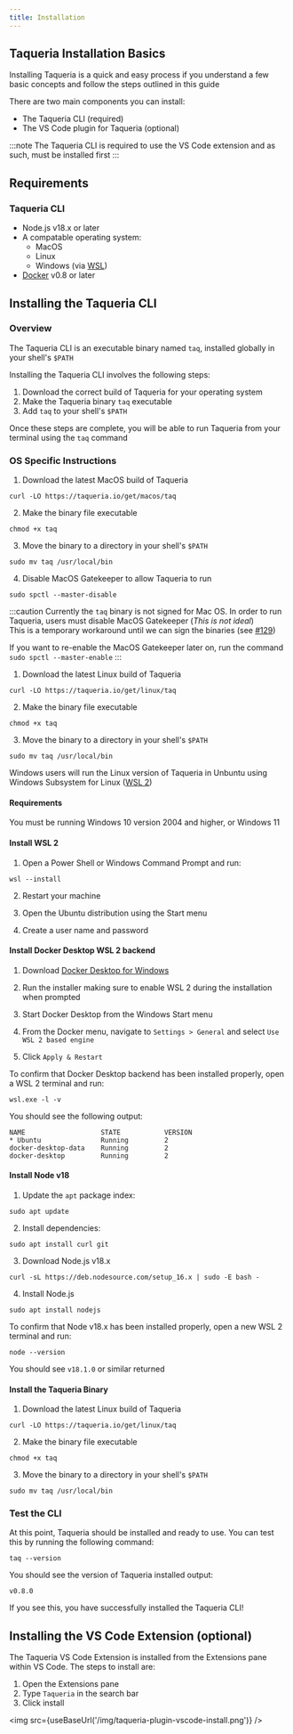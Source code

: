 ```yaml
---
title: Installation
---
```



<!-- -----
Content Type: How-to Guide

Purpose: To guide a developer through the process of installing the Taqueria CLI, basic plugins, and the VS Code Extension 

Audience: Novice to intermediate developers with a basic understanding of Taqueria and CLI usage

Goal: To provide a simple, easy, and reliable installation process for developers to follow so there is minimal churn due to frustration or an inability to use the product due to installation or configuration issues

Questions:
- What do you need to understand about Taqueria to understand the installion process?
- What options are there for installing Taqueria?
- What are the exact steps a user will need to follow for each OS?
- What are the most frequent friction points new users will have?

----- -->

## Taqueria Installation Basics

Installing Taqueria is a quick and easy process if you understand a few basic concepts and follow the steps outlined in this guide

There are two main components you can install:

- The Taqueria CLI (required)
- The VS Code plugin for Taqueria (optional)

:::note
The Taqueria CLI is required to use the VS Code extension and as such, must be installed first
:::

## Requirements

### Taqueria CLI

- Node.js v18.x or later
- A compatable operating system:
  - MacOS
  - Linux
  - Windows (via [WSL](https://docs.microsoft.com/en-us/windows/wsl/))
- [Docker](https://www.docker.com/) v0.8 or later


## Installing the Taqueria CLI

### Overview

The Taqueria CLI is an executable binary named `taq`, installed globally in your shell's `$PATH`

Installing the Taqueria CLI involves the following steps:

1. Download the correct build of Taqueria for your operating system
2. Make the Taqueria binary `taq` executable
3. Add `taq` to your shell's `$PATH`

Once these steps are complete, you will be able to run Taqueria from your terminal using the `taq` command

### OS Specific Instructions

<Tabs groupId="operating-systems">
<TabItem value="mac" label="MacOS">

1. Download the latest MacOS build of Taqueria

```shell
curl -LO https://taqueria.io/get/macos/taq
```

2. Make the binary file executable

```shell
chmod +x taq
```

3. Move the binary to a directory in your shell's `$PATH`

```shell
sudo mv taq /usr/local/bin
````

4. Disable MacOS Gatekeeper to allow Taqueria to run

```shell
sudo spctl --master-disable
```

:::caution
Currently the `taq` binary is not signed for Mac OS. In order to run Taqueria, users must disable MacOS Gatekeeper (*This is not ideal*)  
This is a temporary workaround until we can sign the binaries (see [#129](https://github.com/ecadlabs/taqueria/issues/129))

If you want to re-enable the MacOS Gatekeeper later on, run the command  
`sudo spctl --master-enable`
:::

</TabItem>
<TabItem value="lnx" label="Linux">

1. Download the latest Linux build of Taqueria

```shell
curl -LO https://taqueria.io/get/linux/taq
```

2. Make the binary file executable

```shell
chmod +x taq
```

3. Move the binary to a directory in your shell's `$PATH`

```shell
sudo mv taq /usr/local/bin
```

</TabItem>
<TabItem value="win" label="Windows">

Windows users will run the Linux version of Taqueria in Unbuntu using Windows Subsystem for Linux ([WSL 2](https://docs.microsoft.com/en-us/windows/wsl/install))

#### Requirements

You must be running Windows 10 version 2004 and higher, or Windows 11

#### Install WSL 2

1. Open a Power Shell or Windows Command Prompt and run:
  
  ```shell
  wsl --install
  ```

2. Restart your machine

3. Open the Ubuntu distribution using the Start menu

4. Create a user name and password

#### Install Docker Desktop WSL 2 backend

1. Download [Docker Desktop for Windows](https://desktop.docker.com/win/main/amd64/Docker%20Desktop%20Installer.exe)

2. Run the installer making sure to enable WSL 2 during the installation when prompted

3. Start Docker Desktop from the Windows Start menu

4. From the Docker menu, navigate to `Settings > General` and select `Use WSL 2 based engine`

5. Click `Apply & Restart`

To confirm that Docker Desktop backend has been installed properly, open a WSL 2 terminal and run:
```shell
wsl.exe -l -v
```

You should see the following output:

```
NAME                   STATE           VERSION 
* Ubuntu               Running         2 
docker-desktop-data    Running         2 
docker-desktop         Running         2
```

#### Install Node v18

1. Update the `apt` package index:

```shell
sudo apt update
```

2. Install dependencies:

```shell
sudo apt install curl git
```

3. Download Node.js v18.x

```shell
curl -sL https://deb.nodesource.com/setup_16.x | sudo -E bash -
```

4. Install Node.js

```shell
sudo apt install nodejs
```

To confirm that Node v18.x has been installed properly, open a new WSL 2 terminal and run:

```shell
node --version
```

You should see `v18.1.0` or similar returned

#### Install the Taqueria Binary

1. Download the latest Linux build of Taqueria

```shell
curl -LO https://taqueria.io/get/linux/taq
```

2. Make the binary file executable

```shell
chmod +x taq
```

3. Move the binary to a directory in your shell's `$PATH`

```shell
sudo mv taq /usr/local/bin
```

</TabItem>
</Tabs>

### Test the CLI

At this point, Taqueria should be installed and ready to use. You can test this by running the following command:

```shell
taq --version
```

You should see the version of Taqueria installed output:

```shell
v0.8.0
```

If you see this, you have successfully installed the Taqueria CLI!


## Installing the VS Code Extension (optional)

The Taqueria VS Code Extension is installed from the Extensions pane within VS Code. The steps to install are:

1. Open the Extensions pane
2. Type `Taqueria` in the search bar
3. Click install

<img src={useBaseUrl('/img/taqueria-plugin-vscode-install.png')} />
